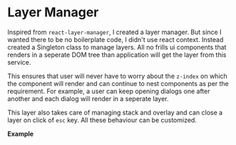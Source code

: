 
<Meta title="Get Started/Layer Manager" />

# Layer Manager

Inspired from `react-layer-manager`, I created a layer manager. But since I wanted there to be no boilerplate
code, I didn't use react context. Instead created a Singleton class to manage layers. All no frills ui components
that renders in a seperate DOM tree than application will get the layer from this service.

This ensures that user will never have to worry about the `z-index` on which the component will render and can
continue to nest components as per the requirement. For example, a user can keep opening dialogs one after another
and each dialog will render in a seperate layer.

This layer also takes care of managing stack and overlay and can close a layer on click of `esc` key. All these
behaviour can be customized.

**Example**

<Preview withSource='none'>
    <LayerDemo />
</Preview>
